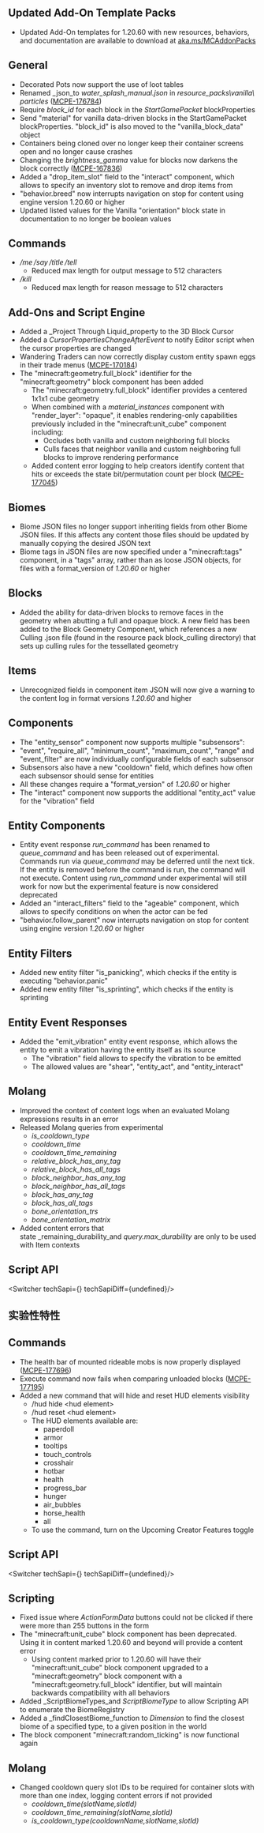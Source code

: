 



## **Updated Add-On Template Packs**

-   Updated Add-On templates for 1.20.60 with new resources, behaviors, and documentation are available to download at [aka.ms/MCAddonPacks](https://aka.ms/MCAddonPacks)

## **General**

-   Decorated Pots now support the use of loot tables
-   Renamed _json_to _water\_splash\_manual.json_ in _resource\_packs\\vanilla\\particles_ ([MCPE-176784](https://bugs.mojang.com/browse/MCPE-176784))
-   Require _block\_id_ for each block in the _StartGamePacket_ blockProperties
-   Send "material" for vanilla data-driven blocks in the StartGamePacket blockProperties. "block\_id" is also moved to the "vanilla\_block\_data" object
-   Containers being cloned over no longer keep their container screens open and no longer cause crashes
-   Changing the _brightness\_gamma_ value for blocks now darkens the block correctly ([MCPE-167836](https://bugs.mojang.com/browse/MCPE-167836))
-   Added a "drop\_item\_slot" field to the "interact" component, which allows to specify an inventory slot to remove and drop items from
-   "behavior.breed" now interrupts navigation on stop for content using engine version 1.20.60 or higher
-   Updated listed values for the Vanilla "orientation" block state in documentation to no longer be boolean values

## **Commands**

-   _/me_ _/say_ _/title_ _/tell_
    -   Reduced max length for output message to 512 characters
-   _/kill_
    -   Reduced max length for reason message to 512 characters

## **Add-Ons and Script Engine**

-   Added a _Project Through Liquid_property to the 3D Block Cursor
-   Added a _CursorPropertiesChangeAfterEvent_ to notify Editor script when the cursor properties are changed
-   Wandering Traders can now correctly display custom entity spawn eggs in their trade menus ([MCPE-170184](https://bugs.mojang.com/browse/MCPE-170184))
-   The "minecraft:geometry.full\_block" identifier for the "minecraft:geometry" block component has been added
    -   The "minecraft:geometry.full\_block" identifier provides a centered 1x1x1 cube geometry
    -   When combined with a _material\_instances_ component with "render\_layer": "opaque", it enables rendering-only capabilities previously included in the "minecraft:unit\_cube" component including:
        -   Occludes both vanilla and custom neighboring full blocks
        -   Culls faces that neighbor vanilla and custom neighboring full blocks to improve rendering performance
    -   Added content error logging to help creators identify content that hits or exceeds the state bit/permutation count per block ([MCPE-177045](https://bugs.mojang.com/browse/MCPE-177045))

## **Biomes**

-   Biome JSON files no longer support inheriting fields from other Biome JSON files. If this affects any content those files should be updated by manually copying the desired JSON text
-   Biome tags in JSON files are now specified under a "minecraft:tags" component, in a "tags" array, rather than as loose JSON objects, for files with a format\_version of _1.20.60_ or higher

## **Blocks**

-   Added the ability for data-driven blocks to remove faces in the geometry when abutting a full and opaque block. A new field has been added to the Block Geometry Component, which references a new Culling .json file (found in the resource pack block\_culling directory) that sets up culling rules for the tessellated geometry

## **Items**

-   Unrecognized fields in component item JSON will now give a warning to the content log in format versions _1.20.60_ and higher

## **Components**

-   The "entity\_sensor" component now supports multiple "subsensors":
-   "event", "require\_all", "minimum\_count", "maximum\_count", "range" and "event\_filter" are now individually configurable fields of each subsensor
-   Subsensors also have a new "cooldown" field, which defines how often each subsensor should sense for entities
-   All these changes require a "format\_version" of _1.20.60_ or higher
-   The "interact" component now supports the additional "entity\_act" value for the "vibration" field

## **Entity Components**

-   Entity event response _run\_command_ has been renamed to _queue\_command_ and has been released out of experimental. Commands run via _queue\_command_ may be deferred until the next tick. If the entity is removed before the command is run, the command will not execute. Content using _run\_command_ under experimental will still work for now but the experimental feature is now considered deprecated
-   Added an "interact\_filters" field to the "ageable" component, which allows to specify conditions on when the actor can be fed
-   "behavior.follow\_parent" now interrupts navigation on stop for content using engine version _1.20.60_ or higher

## **Entity Filters**

-   Added new entity filter "is\_panicking", which checks if the entity is executing "behavior.panic"
-   Added new entity filter "is\_sprinting", which checks if the entity is sprinting

## **Entity Event Responses**

-   Added the "emit\_vibration" entity event response, which allows the entity to emit a vibration having the entity itself as its source
    -   The "vibration" field allows to specify the vibration to be emitted
    -   The allowed values are "shear", "entity\_act", and "entity\_interact"

## **Molang**

-   Improved the context of content logs when an evaluated Molang expressions results in an error
-   Released Molang queries from experimental
    -   _is\_cooldown\_type_
    -   _cooldown\_time_
    -   _cooldown\_time\_remaining_
    -   _relative\_block\_has\_any\_tag_
    -   _relative\_block\_has\_all\_tags_
    -   _block\_neighbor\_has\_any\_tag_
    -   _block\_neighbor\_has\_all\_tags_
    -   _block\_has\_any\_tag_
    -   _block\_has\_all\_tags_
    -   _bone\_orientation\_trs_
    -   _bone\_orientation\_matrix_
-   Added content errors that state _remaining\_durability_and _query.max\_durability_ are only to be used with Item contexts


## **Script API**

<Switcher techSapi={<TechSapiStable/>} techSapiDiff={undefined}/>




<h2 className="experimental_divider">实验性特性</h2>




## **Commands**

-   The health bar of mounted rideable mobs is now properly displayed ([MCPE-177696](https://bugs.mojang.com/browse/MCPE-177696))
-   Execute command now fails when comparing unloaded blocks ([MCPE-177195](https://bugs.mojang.com/browse/MCPE-177195))
-   Added a new command that will hide and reset HUD elements visibility
    -   /hud hide \<hud element\>
    -   /hud reset \<hud element\>
    -   The HUD elements available are:
        -   paperdoll
        -   armor
        -   tooltips
        -   touch\_controls
        -   crosshair
        -   hotbar
        -   health
        -   progress\_bar
        -   hunger
        -   air\_bubbles
        -   horse\_health
        -   all
    -   To use the command, turn on the Upcoming Creator Features toggle


## **Script API**

<Switcher techSapi={<TechSapiExp/>} techSapiDiff={undefined}/>

## **Scripting**

-   Fixed issue where _ActionFormData_ buttons could not be clicked if there were more than 255 buttons in the form
-   The "minecraft:unit\_cube" block component has been deprecated. Using it in content marked 1.20.60 and beyond will provide a content error
    -   Using content marked prior to 1.20.60 will have their "minecraft:unit\_cube" block component upgraded to a "minecraft:geometry" block component with a "minecraft:geometry.full\_block" identifier, but will maintain backwards compatibility with all behaviors
-   Added _ScriptBiomeTypes_and _ScriptBiomeType_ to allow Scripting API to enumerate the BiomeRegistry
-   Added a _findClosestBiome_function to _Dimension_ to find the closest biome of a specified type, to a given position in the world
-   The block component "minecraft:random\_ticking" is now functional again

## **Molang**

-   Changed cooldown query slot IDs to be required for container slots with more than one index, logging content errors if not provided
    -   _cooldown\_time(slotName,slotId)_
    -   _cooldown\_time\_remaining(slotName,slotId)_
    -   _is\_cooldown\_type(cooldownName,slotName,slotId)_